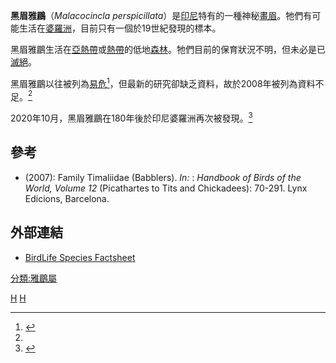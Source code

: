 {{Speciesbox
| taxon = Malacocincla perspicillata
| image = Naturalis Biodiversity Center - RMNH.AVES.89412 - Malacocincla perspicillata (Bonaparte, 1850) - Black-browed Babbler - specimen - lateral view.jpeg
| image_caption = 
| status = DD | status_system = IUCN3.1
| status_ref = <ref name=iucn>{{IUCN2008|assessors=BirdLife International|year=2008|id=148602|title=Malacocincla perspicillata|downloaded=2009-01-22}}</ref>
| binomial_authority = [[夏爾·呂西安·波拿巴|Bonaparte]], 1850
| synonyms = * ''Trichastoma perspicillatum''
}}

'''黑眉雅鶥'''（''Malacocincla perspicillata''）是[[印尼|印尼]]特有的一種神秘[[畫眉|畫眉]]。牠們有可能生活在[[婆羅洲|婆羅洲]]，目前只有一個於19世紀發現的標本。

黑眉雅鶥生活在[[亞熱帶|亞熱帶]]或[[熱帶|熱帶]]的低地[[森林|森林]]。牠們目前的保育狀況不明，但未必是已[[滅絕|滅絕]]。

黑眉雅鶥以往被列為[[易危|易危]]<ref>{{IUCN2006|assessors=BirdLife International|year=2006|id=12697|title=Malacocincla perspicillata|downloaded=26 July 2007}}</ref>，但最新的研究卻缺乏資料，故於2008年被列為資料不足。<ref name=iucn/>

2020年10月，黑眉雅鶥在180年後於印尼婆羅洲再次被發現。<ref>{{cite web |title=Black-browed babbler found in Borneo 180 years after last sighting |url=https://www.theguardian.com/environment/2021/feb/25/black-browed-babbler-found-in-borneo-180-years-after-last-sighting |website=The Guardian |access-date=25 February 2021}}</ref>

==參考==
{{Reflist}}
* {{aut|Collar, N.J. & Robson, C.}} (2007): Family Timaliidae (Babblers). ''In:'' {{aut|del Hoyo, Josep; Elliott, Andrew & Christie, D.A. (eds.)}}: ''Handbook of Birds of the World, Volume 12'' (Picathartes to Tits and Chickadees): 70-291. Lynx Edicions, Barcelona.

==外部連結==
*[http://www.birdlife.org/datazone/ebas/index.html?action=SpcHTMDetails.asp&sid=7840&m=0 BirdLife Species Factsheet]
{{Taxonbar}}
[[Category:畫眉科|H]]
[[Category:1850年描述的鸟类|H]]
[[分類:雅鶥屬|分類:雅鶥屬]]